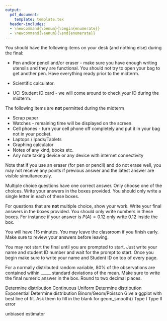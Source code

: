 ```yaml
---
output: 
  pdf_document:
    template: template.tex
  header-includes:
  - \newcommand{\benum}{\begin{enumerate}}
  - \newcommand{\eenum}{\end{enumerate}}
---
```


\section*{Final Policies}

You should have the following items on your desk (and nothing else) during the final:

- Pen and/or pencil and/or eraser - make sure you have enough writing utensils and they are functional. You should not try to open your bag to get another pen. Have everything ready prior to the midterm. 

- Scientific calculator. 

- UCI Student ID card - we will come around to check your ID during the midterm. 

The following items are __not__ permitted during the midterm

- Scrap paper
- Watches - remaining time will be displayed on the screen.
- Cell phones - turn your cell phone off completely and put it in your bag not in your pocket. 
- Laptops / Ipads/Tablets
- Graphing calculator
- Notes of any kind, books etc. 
- Any note taking device or any device with internet connectivity

Note that if you use an eraser (for pen or pencil) and do not erase well, you may not receive any points if previous answer and the latest answer are visible simultaneously.

Multiple choice questions have one correct answer. Only choose one of the choices. Write your answers in the boxes provided. You should only write a single letter in each of these boxes.

For questions that are __not__ multiple choice, show your work. Write your final answers in the boxes provided. You should only write numbers in these boxes. For instance if your answer is $P(A) = 0.12$ only write $0.12$ inside the box. 

You will have 115 minutes. You may leave the classroom if you finish early. Make sure to review your answers before leaving.

You may not start the final until you are prompted to start. Just write your name and student ID number and wait for the prompt to start. Once you begin make sure to write your name and Student ID on top of every page.

\fbox{\begin{minipage}{5em}
Row: 
\vspace{1cm}
\end{minipage}}
\fbox{\begin{minipage}{5em}
Seat: 
\vspace{1cm}

\end{minipage}}

\newpage

\benum


\item For a normally distributed random variable, 80\% of the observations are contained within _____ standard deviations of the mean. Make sure to write the final numeric answer in the box. Round to two decimal places.
 
 \noindent
  \begin{minipage}[c]{0.90\linewidth}
  \vspace{5cm}
  \hspace{5cm}
  \end{minipage}
  \fbox{\begin{minipage}[c]{0.10\linewidth}
  \vspace{1cm}
  \hspace{1cm}
  \end{minipage}}
  
  \vspace{3cm}


\item Determine distribution Continuous Uniform
\item Determine distribution Exponential
\item Determine distribution Binom/Geom/Poisson
\item Give a ggplot with best line of fit. Ask them to fill in the blank for geom_smooth()
\item Type I Type II error
\item unbiased estimator

\eenum
